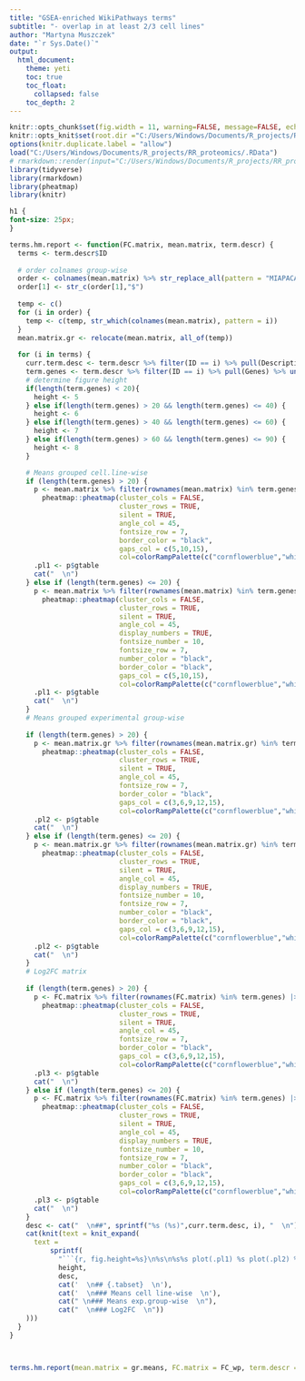 ---
title: "GSEA-enriched WikiPathways terms"
subtitle: "- overlap in at least 2/3 cell lines"
author: "Martyna Muszczek"
date: "`r Sys.Date()`"
output: 
  html_document:
    theme: yeti
    toc: true
    toc_float: 
      collapsed: false
    toc_depth: 2
---

```{r setup, include=FALSE}
knitr::opts_chunk$set(fig.width = 11, warning=FALSE, message=FALSE, echo=FALSE)
knitr::opts_knit$set(root.dir ="C:/Users/Windows/Documents/R_projects/RR_proteomics", verbose = FALSE, progress = FALSE)
options(knitr.duplicate.label = "allow")
load("C:/Users/Windows/Documents/R_projects/RR_proteomics/.RData")
# rmarkdown::render(input="C:/Users/Windows/Documents/R_projects/RR_proteomics/docs/hm_plots.Rmd", output_file="C:/Users/Windows/Documents/R_projects/RR_proteomics/docs/test.html")
library(tidyverse)
library(rmarkdown)
library(pheatmap)
library(knitr)
```

```{css, echo=FALSE}
h1 {
font-size: 25px;
}
```

```{r plots, results="asis"}


terms.hm.report <- function(FC.matrix, mean.matrix, term.descr) {
  terms <- term.descr$ID
  
  # order colnames group-wise
  order <- colnames(mean.matrix) %>% str_replace_all(pattern = "MIAPACA|PANC|CFPAC", replacement = "") %>% unique()
  order[1] <- str_c(order[1],"$")
  
  temp <- c()
  for (i in order) {
    temp <- c(temp, str_which(colnames(mean.matrix), pattern = i))
  }
  mean.matrix.gr <- relocate(mean.matrix, all_of(temp))
  
  for (i in terms) {
    curr.term.desc <- term.descr %>% filter(ID == i) %>% pull(Description)
    term.genes <- term.descr %>% filter(ID == i) %>% pull(Genes) %>% unlist()
    # determine figure height
    if(length(term.genes) < 20){
      height <- 5
    } else if(length(term.genes) > 20 && length(term.genes) <= 40) {
      height <- 6
    } else if(length(term.genes) > 40 && length(term.genes) <= 60) {
      height <- 7
    } else if(length(term.genes) > 60 && length(term.genes) <= 90) {
      height <- 8
    }

    # Means grouped cell.line-wise
    if (length(term.genes) > 20) {
      p <- mean.matrix %>% filter(rownames(mean.matrix) %in% term.genes) |>
        pheatmap::pheatmap(cluster_cols = FALSE,
                           cluster_rows = TRUE,
                           silent = TRUE,
                           angle_col = 45,
                           fontsize_row = 7,
                           border_color = "black",
                           gaps_col = c(5,10,15),
                           col=colorRampPalette(c("cornflowerblue","white","red"))(100))
      .pl1 <- p$gtable
      cat("  \n")
    } else if (length(term.genes) <= 20) {
      p <- mean.matrix %>% filter(rownames(mean.matrix) %in% term.genes) |>
        pheatmap::pheatmap(cluster_cols = FALSE,
                           cluster_rows = TRUE,
                           silent = TRUE,
                           angle_col = 45,
                           display_numbers = TRUE,
                           fontsize_number = 10,
                           fontsize_row = 7,
                           number_color = "black",
                           border_color = "black",
                           gaps_col = c(5,10,15),
                           col=colorRampPalette(c("cornflowerblue","white","red"))(100))
      .pl1 <- p$gtable
      cat("  \n")
    }
    # Means grouped experimental group-wise
    
    if (length(term.genes) > 20) {
      p <- mean.matrix.gr %>% filter(rownames(mean.matrix.gr) %in% term.genes) |>
        pheatmap::pheatmap(cluster_cols = FALSE,
                           cluster_rows = TRUE,
                           silent = TRUE,
                           angle_col = 45,
                           fontsize_row = 7,
                           border_color = "black",
                           gaps_col = c(3,6,9,12,15),
                           col=colorRampPalette(c("cornflowerblue","white","red"))(100))
      .pl2 <- p$gtable
      cat("  \n")
    } else if (length(term.genes) <= 20) {
      p <- mean.matrix.gr %>% filter(rownames(mean.matrix.gr) %in% term.genes) |>
        pheatmap::pheatmap(cluster_cols = FALSE,
                           cluster_rows = TRUE,
                           silent = TRUE,
                           angle_col = 45,
                           display_numbers = TRUE,
                           fontsize_number = 10,
                           fontsize_row = 7,
                           number_color = "black",
                           border_color = "black",
                           gaps_col = c(3,6,9,12,15),
                           col=colorRampPalette(c("cornflowerblue","white","red"))(100))
      .pl2 <- p$gtable
      cat("  \n")
    }
    # Log2FC matrix
    
    if (length(term.genes) > 20) {
      p <- FC.matrix %>% filter(rownames(FC.matrix) %in% term.genes) |>
        pheatmap::pheatmap(cluster_cols = FALSE,
                           cluster_rows = TRUE,
                           silent = TRUE,
                           angle_col = 45,
                           fontsize_row = 7,
                           border_color = "black",
                           gaps_col = c(3,6,9,12,15),
                           col=colorRampPalette(c("cornflowerblue","white","red"))(100))
      .pl3 <- p$gtable
      cat("  \n")
    } else if (length(term.genes) <= 20) {
      p <- FC.matrix %>% filter(rownames(FC.matrix) %in% term.genes) |>
        pheatmap::pheatmap(cluster_cols = FALSE,
                           cluster_rows = TRUE,
                           silent = TRUE,
                           angle_col = 45,
                           display_numbers = TRUE,
                           fontsize_number = 10,
                           fontsize_row = 7,
                           number_color = "black",
                           border_color = "black",
                           gaps_col = c(3,6,9,12,15),
                           col=colorRampPalette(c("cornflowerblue","white","red"))(100))
      .pl3 <- p$gtable
      cat("  \n")
    }
    desc <- cat("  \n##", sprintf("%s (%s)",curr.term.desc, i), "  \n")
    cat(knit(text = knit_expand(
      text =
          sprintf(
            "```{r, fig.height=%s}\n%s\n%s%s plot(.pl1) %s plot(.pl2) %s plot(.pl3) \n",
            height,
            desc,
            cat('  \n## {.tabset}  \n'),
            cat('  \n### Means cell line-wise  \n'),
            cat(" \n### Means exp.group-wise  \n"),
            cat("  \n### Log2FC  \n"))
    )))
  }
}



terms.hm.report(mean.matrix = gr.means, FC.matrix = FC_wp, term.descr = term.desc[1:2,])
```


